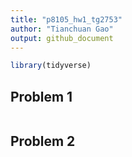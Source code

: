 ```yaml
---
title: "p8105_hw1_tg2753"
author: "Tianchuan Gao"
output: github_document
---
```


```r
library(tidyverse)
```

## Problem 1



```r

```

## Problem 2



```r

```



